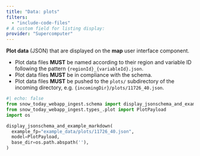 ```yaml
---
title: "Data: plots"
filters:
  - "include-code-files"
# A custom field for listing display:
provider: "Supercomputer"
---
```


**Plot data** (JSON) that are displayed on the **map** user interface component.

* Plot data files **MUST** be named according to their region and variable ID
  following the pattern `{regionId}_{variableId}.json`.
* Plot data files **MUST** be in compliance with the schema.
* Plot data files **MUST** be pushed to the `plots/` subdirectory of the incoming
  directory, e.g. `{incomingDir}/plots/11726_40.json`.

```python
#| echo: false
from snow_today_webapp_ingest.schema import display_jsonschema_and_example_markdown
from snow_today_webapp_ingest.types_.plot import PlotPayload
import os

display_jsonschema_and_example_markdown(
  example_fp="example_data/plots/11726_40.json",
  model=PlotPayload,
  base_dir=os.path.abspath(''),
)
```
